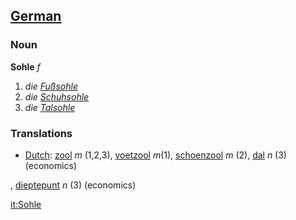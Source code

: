==[[German]]==
===Noun===
'''Sohle''' ''f''

#''die [[Fußsohle]]''
#''die [[Schuhsohle]]''
#''die [[Talsohle]]''

===Translations===
*[[Dutch]]: [[zool]] ''m'' (1,2,3), [[voetzool]] ''m''(1), [[schoenzool]] ''m'' (2), [[dal]] ''n'' (3) (economics)
, [[dieptepunt]] ''n'' (3) (economics)

[[it:Sohle]]